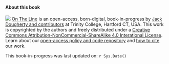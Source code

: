 #### About this book {-}

![](images/cc-by-nc-sa-88x31.png) [On The Line](http://ontheline.trincoll.edu) is an open-access, born-digital, book-in-progress by [Jack Dougherty and contributors](#contributors) at Trinity College, Hartford CT, USA. This work is copyrighted by the authors and freely distributed under a [Creative Commons Attribution-NonCommercial-ShareAlike 4.0 Interational License](http://creativecommons.org/licenses/by-nc-sa/4.0/). Learn about our [open-access policy and code repository](#copyright) and [how to cite](#how-to-cite) our work.

This book-in-progress was last updated on: `r Sys.Date()`

